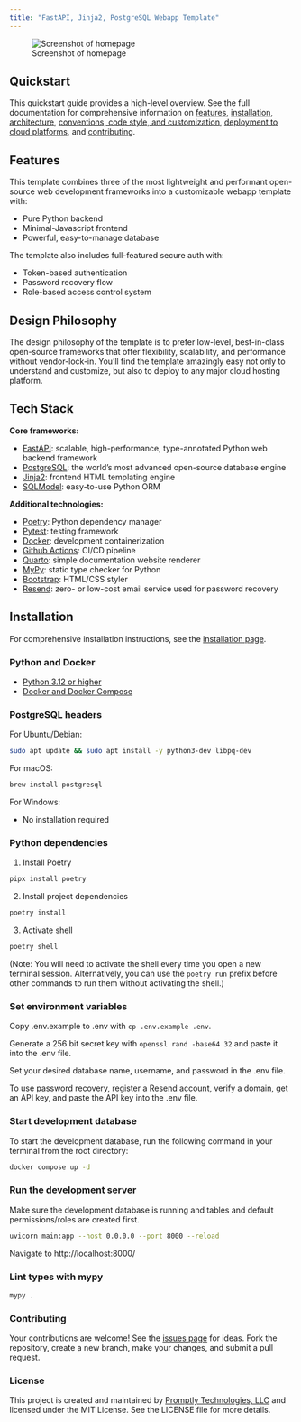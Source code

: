```yaml
---
title: "FastAPI, Jinja2, PostgreSQL Webapp Template"
---
```


![Screenshot of homepage](docs/static/Screenshot.png)

## Quickstart

This quickstart guide provides a high-level overview. See the full documentation for comprehensive information on [features](https://promptlytechnologies.com/fastapi-jinja2-postgres-webapp/index.html), [installation](https://promptlytechnologies.com/fastapi-jinja2-postgres-webapp/docs/installation.html), [architecture](https://promptlytechnologies.com/fastapi-jinja2-postgres-webapp/docs/architecture.html), [conventions, code style, and customization](https://promptlytechnologies.com/fastapi-jinja2-postgres-webapp/docs/customization.html), [deployment to cloud platforms](https://promptlytechnologies.com/fastapi-jinja2-postgres-webapp/docs/deployment.html), and [contributing](https://promptlytechnologies.com/fastapi-jinja2-postgres-webapp/docs/contributing.html).

## Features

This template combines three of the most lightweight and performant open-source web development frameworks into a customizable webapp template with:

- Pure Python backend
- Minimal-Javascript frontend
- Powerful, easy-to-manage database

The template also includes full-featured secure auth with:

- Token-based authentication
- Password recovery flow
- Role-based access control system

## Design Philosophy

The design philosophy of the template is to prefer low-level, best-in-class open-source frameworks that offer flexibility, scalability, and performance without vendor-lock-in. You'll find the template amazingly easy not only to understand and customize, but also to deploy to any major cloud hosting platform.

## Tech Stack

**Core frameworks:**

- [FastAPI](https://fastapi.tiangolo.com/): scalable, high-performance, type-annotated Python web backend framework
- [PostgreSQL](https://www.postgresql.org/): the world's most advanced open-source database engine
- [Jinja2](https://jinja.palletsprojects.com/en/3.1.x/): frontend HTML templating engine
- [SQLModel](https://sqlmodel.tiangolo.com/): easy-to-use Python ORM

**Additional technologies:**

- [Poetry](https://python-poetry.org/): Python dependency manager
- [Pytest](https://docs.pytest.org/en/7.4.x/): testing framework
- [Docker](https://www.docker.com/): development containerization
- [Github Actions](https://docs.github.com/en/actions): CI/CD pipeline
- [Quarto](https://quarto.org/docs/): simple documentation website renderer
- [MyPy](https://mypy.readthedocs.io/en/stable/): static type checker for Python
- [Bootstrap](https://getbootstrap.com/): HTML/CSS styler
- [Resend](https://resend.com/): zero- or low-cost email service used for password recovery

## Installation

For comprehensive installation instructions, see the [installation page](https://promptlytechnologies.com/fastapi-jinja2-postgres-webapp/docs/installation.html).

### Python and Docker

- [Python 3.12 or higher](https://www.python.org/downloads/)
- [Docker and Docker Compose](https://docs.docker.com/get-docker/)

### PostgreSQL headers

For Ubuntu/Debian:

``` bash
sudo apt update && sudo apt install -y python3-dev libpq-dev
```

For macOS:

``` bash
brew install postgresql
```

For Windows:

- No installation required

### Python dependencies

1.  Install Poetry

``` bash
pipx install poetry
```

2.  Install project dependencies

``` bash
poetry install
```

3.  Activate shell

``` bash
poetry shell
```

(Note: You will need to activate the shell every time you open a new terminal session. Alternatively, you can use the `poetry run` prefix before other commands to run them without activating the shell.)

### Set environment variables

Copy .env.example to .env with `cp .env.example .env`.

Generate a 256 bit secret key with `openssl rand -base64 32` and paste it into the .env file.

Set your desired database name, username, and password in the .env file.

To use password recovery, register a [Resend](https://resend.com/) account, verify a domain, get an API key, and paste the API key into the .env file.

### Start development database

To start the development database, run the following command in your terminal from the root directory:

``` bash
docker compose up -d
```

### Run the development server

Make sure the development database is running and tables and default permissions/roles are created first.

``` bash
uvicorn main:app --host 0.0.0.0 --port 8000 --reload
```

Navigate to http://localhost:8000/

### Lint types with mypy

``` bash
mypy .
```

### Contributing

Your contributions are welcome! See the [issues page](https://github.com/promptly-technologies-llc/fastapi-jinja2-postgres-webapp/issues) for ideas. Fork the repository, create a new branch, make your changes, and submit a pull request.

### License

This project is created and maintained by [Promptly Technologies, LLC](https://promptlytechnologies.com/) and licensed under the MIT License. See the LICENSE file for more details.
